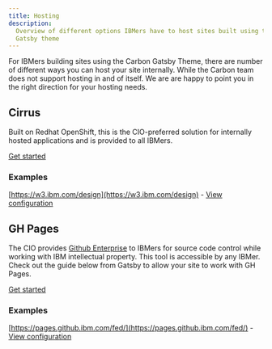 ```yaml
---
title: Hosting
description:
  Overview of different options IBMers have to host sites built using the Carbon
  Gatsby theme
---
```


<PageDescription>

For IBMers building sites using the Carbon Gatsby Theme, there are number of
different ways you can host your site internally. While the Carbon team does not
support hosting in and of itself. We are are happy to point you in the right
direction for your hosting needs.

</PageDescription>

## Cirrus

Built on Redhat OpenShift, this is the CIO-preferred solution for internally
hosted applications and is provided to all IBMers.

[Get started](https://w3.ibm.com/w3publisher/cio-cirrus-platform)

### Examples

[https://w3.ibm.com/design](https://w3.ibm.com/design) -
[View configuration](https://github.ibm.com/Design/w3-design/blob/master/Dockerfile)

## GH Pages

The CIO provides
[Github Enterprise](https://w3.ibm.com/help/#/article/github_ent_ibm/github_overview?requestedTopicId=github_overview)
to IBMers for source code control while working with IBM intellectual property.
This tool is accessible by any IBMer. Check out the guide below from Gatsby to
allow your site to work with GH Pages.

[Get started](https://www.gatsbyjs.org/docs/how-gatsby-works-with-github-pages/)

### Examples

[https://pages.github.ibm.com/fed/](https://pages.github.ibm.com/fed/) -
[View configuration](https://github.ibm.com/FED/fed.github.ibm.com)
